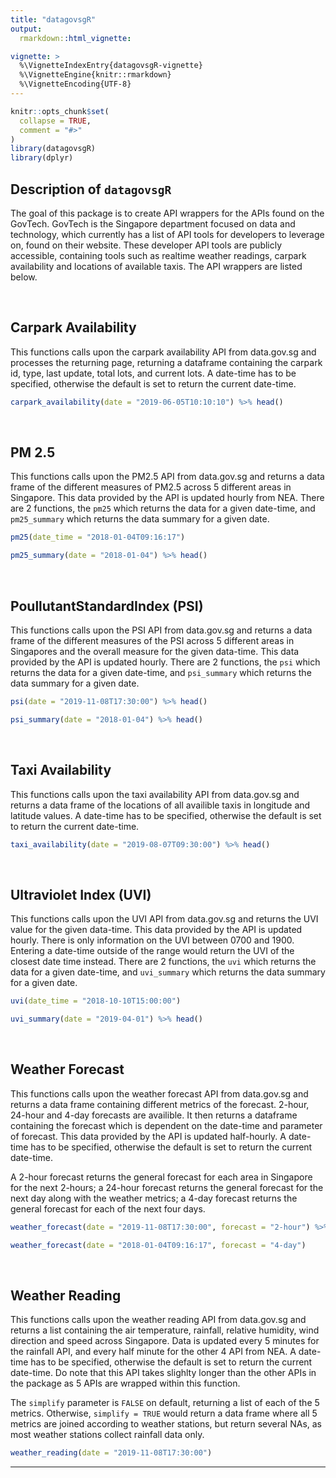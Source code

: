 ---
title: "datagovsgR"
output: 
  rmarkdown::html_vignette:

vignette: >
  %\VignetteIndexEntry{datagovsgR-vignette}
  %\VignetteEngine{knitr::rmarkdown}
  %\VignetteEncoding{UTF-8}
---

```{r, include = FALSE}
knitr::opts_chunk$set(
  collapse = TRUE,
  comment = "#>"
)
library(datagovsgR)
library(dplyr)
```

## Description of `datagovsgR`

The goal of this package is to create API wrappers for the APIs found on the GovTech. GovTech is the Singapore department focused on data and technology, which currently has a list of API tools for developers to leverage on, found on their website. These developer API tools are publicly accessible, containing tools such as realtime weather readings, carpark availability and locations of available taxis. The API wrappers are listed below.

<br>

## Carpark Availability

This functions calls upon the carpark availability API from data.gov.sg and processes the returning page, returning a dataframe containing the carpark id, type, last update, total lots, and current lots. A date-time has to be specified, otherwise the default is set to return the current date-time.

```{r}
carpark_availability(date = "2019-06-05T10:10:10") %>% head()
```

<br>

## PM 2.5

This functions calls upon the PM2.5 API from data.gov.sg and returns a data frame of the different measures of PM2.5 across 5 different areas in Singapore. This data provided by the API is updated hourly from NEA. There are 2 functions, the `pm25` which returns the data for a given date-time, and `pm25_summary` which returns the data summary for a given date.

```{r}
pm25(date_time = "2018-01-04T09:16:17")
```

```{r}
pm25_summary(date = "2018-01-04") %>% head()
```

<br>

## PoullutantStandardIndex (PSI)

This functions calls upon the PSI API from data.gov.sg and returns a data frame of the different measures of the PSI across 5 different areas in Singapores and the overall measure for the given data-time. This data provided by the API is updated hourly.  There are 2 functions, the `psi` which returns the data for a given date-time, and `psi_summary` which returns the data summary for a given date.

```{r}
psi(date = "2019-11-08T17:30:00") %>% head()
```

```{r}
psi_summary(date = "2018-01-04") %>% head()
```

<br>

## Taxi Availability

This functions calls upon the taxi availability API from data.gov.sg and returns a data frame of the locations of all availible taxis in longitude and latitude values. A date-time has to be specified, otherwise the default is set to return the current date-time.

```{r}
taxi_availability(date = "2019-08-07T09:30:00") %>% head()
```

<br>

## Ultraviolet Index (UVI)

This functions calls upon the UVI API from data.gov.sg and returns the UVI value for the given data-time. This data provided by the API is updated hourly. There is only information on the UVI between 0700 and 1900. Entering a date-time outside of the range would return the UVI of the closest date time instead.  There are 2 functions, the `uvi` which returns the data for a given date-time, and `uvi_summary` which returns the data summary for a given date.

```{r}
uvi(date_time = "2018-10-10T15:00:00")
```

```{r}
uvi_summary(date = "2019-04-01") %>% head()
```

<br>

## Weather Forecast

This functions calls upon the weather forecast API from data.gov.sg and returns a data frame containing different metrics of the forecast. 2-hour, 24-hour and 4-day forecasts are availible. It then returns a dataframe containing the forecast which is dependent on the date-time and parameter of forecast. This data provided by the API is updated half-hourly. A date-time has to be specified, otherwise the default is set to return the current date-time.

A 2-hour forecast returns the general forecast for each area in Singapore for the next 2-hours; a 24-hour forecast returns the general forecast for the next day along with the weather metrics; a 4-day forecast returns the general forecast for each of the next four days.

```{r}
weather_forecast(date = "2019-11-08T17:30:00", forecast = "2-hour") %>% head()
```

```{r}
weather_forecast(date = "2018-01-04T09:16:17", forecast = "4-day")
```

<br>

## Weather Reading

This functions calls upon the weather reading API from data.gov.sg and returns a list containing the air temperature, rainfall, relative humidity, wind direction and speed across Singapore. Data is updated every 5 minutes for the rainfall API, and every half minute for the other 4 API from NEA. A date-time has to be specified, otherwise the default is set to return the current date-time. Do note that this API takes slighlty longer than the other APIs in the package as 5 APIs are wrapped within this function.

The `simplify` parameter is `FALSE` on default, returning a list of each of the 5 metrics. Otherwise, `simplify = TRUE` would return a data frame where all 5 metrics are joined according to weather stations, but return several NAs, as most weather stations collect rainfall data only.

```{r}
weather_reading(date = "2019-11-08T17:30:00")
```

***









